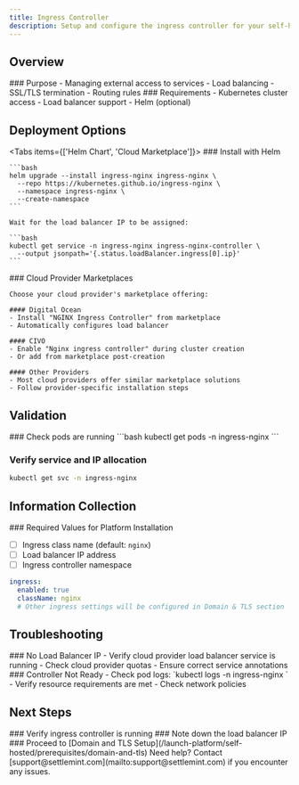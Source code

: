 ```yaml
---
title: Ingress Controller
description: Setup and configure the ingress controller for your self-hosted platform
---
```



## Overview

<div className="grid grid-cols-1 md:grid-cols-2 gap-6 mb-8">
  <Card>
    ### Purpose
    - Managing external access to services
    - Load balancing
    - SSL/TLS termination
    - Routing rules
  </Card>

  <Card>
    ### Requirements
    - Kubernetes cluster access
    - Load balancer support
    - Helm (optional)
  </Card>
</div>

## Deployment Options

<Tabs items={['Helm Chart', 'Cloud Marketplace']}>
  <Tab value="Helm Chart">
    ### Install with Helm

    ```bash
    helm upgrade --install ingress-nginx ingress-nginx \
      --repo https://kubernetes.github.io/ingress-nginx \
      --namespace ingress-nginx \
      --create-namespace
    ```

    Wait for the load balancer IP to be assigned:

    ```bash
    kubectl get service -n ingress-nginx ingress-nginx-controller \
      --output jsonpath='{.status.loadBalancer.ingress[0].ip}'
    ```
  </Tab>

  <Tab value="Cloud Marketplace">
    ### Cloud Provider Marketplaces

    Choose your cloud provider's marketplace offering:

    #### Digital Ocean
    - Install "NGINX Ingress Controller" from marketplace
    - Automatically configures load balancer

    #### CIVO
    - Enable "Nginx ingress controller" during cluster creation
    - Or add from marketplace post-creation

    #### Other Providers
    - Most cloud providers offer similar marketplace solutions
    - Follow provider-specific installation steps
  </Tab>
</Tabs>

## Validation

<Steps>
  ### Check pods are running
  ```bash
  kubectl get pods -n ingress-nginx
  ```

  ### Verify service and IP allocation
  ```bash
  kubectl get svc -n ingress-nginx
  ```
</Steps>

## Information Collection

<Callout type="success">
### Required Values for Platform Installation

- [ ] Ingress class name (default: `nginx`)
- [ ] Load balancer IP address
- [ ] Ingress controller namespace

```yaml
ingress:
  enabled: true
  className: nginx
  # Other ingress settings will be configured in Domain & TLS section
```
</Callout>

## Troubleshooting

<div className="grid grid-cols-1 md:grid-cols-2 gap-6 mb-8">
  <Card>
    ### No Load Balancer IP
    - Verify cloud provider load balancer service is running
    - Check cloud provider quotas
    - Ensure correct service annotations
  </Card>

  <Card>
    ### Controller Not Ready
    - Check pod logs: `kubectl logs -n ingress-nginx <pod-name>`
    - Verify resource requirements are met
    - Check network policies
  </Card>
</div>

## Next Steps

<Steps>
  ### Verify ingress controller is running
  ### Note down the load balancer IP
  ### Proceed to [Domain and TLS Setup](/launch-platform/self-hosted/prerequisites/domain-and-tls)
</Steps>

<Callout type="info">
Need help? Contact [support@settlemint.com](mailto:support@settlemint.com) if you encounter any issues.
</Callout> 